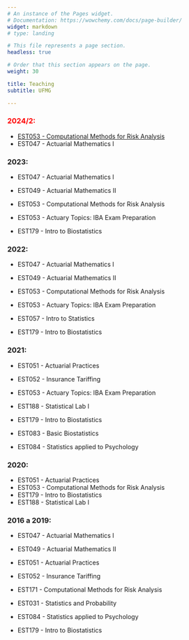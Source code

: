 ```yaml
---
# An instance of the Pages widget.
# Documentation: https://wowchemy.com/docs/page-builder/
widget: markdown
# type: landing

# This file represents a page section.
headless: true

# Order that this section appears on the page.
weight: 30

title: Teaching
subtitle: UFMG

---
```


### <span style="color:red">2024/2:</span>
- [EST053 - Computational Methods for Risk Analysis](http://www.est.ufmg.br/~thaispaiva/MetComp/)
- EST047 - Actuarial Mathematics I

### 2023:
- EST047 - Actuarial Mathematics I
- EST049 - Actuarial Mathematics II
- EST053 - Computational Methods for Risk Analysis
- EST053 - Actuary Topics: IBA Exam Preparation 
&nbsp;  

- EST179 - Intro to Biostatistics

### 2022:
- EST047 - Actuarial Mathematics I
- EST049 - Actuarial Mathematics II
- EST053 - Computational Methods for Risk Analysis
- EST053 - Actuary Topics: IBA Exam Preparation 
&nbsp;  

- EST057 - Intro to Statistics
- EST179 - Intro to Biostatistics

### 2021:
- EST051 - Actuarial Practices
- EST052 - Insurance Tariffing
- EST053 - Actuary Topics: IBA Exam Preparation 
- EST188 - Statistical Lab I

- EST179 - Intro to Biostatistics
- EST083 - Basic Biostatistics
- EST084 - Statistics applied to Psychology

### 2020:
- EST051 - Actuarial Practices
- EST053 - Computational Methods for Risk Analysis
- EST179 - Intro to Biostatistics
- EST188 - Statistical Lab I

### 2016 a 2019:
- EST047 - Actuarial Mathematics I
- EST049 - Actuarial Mathematics II
- EST051 - Actuarial Practices
- EST052 - Insurance Tariffing
- EST171 - Computational Methods for Risk Analysis

- EST031 - Statistics and Probability
- EST084 - Statistics applied to Psychology
- EST179 - Intro to Biostatistics